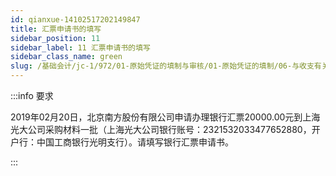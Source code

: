 ```yaml
---
id: qianxue-14102517202149847
title: 汇票申请书的填写
sidebar_position: 11
sidebar_label: 11 汇票申请书的填写
sidebar_class_name: green
slug: /基础会计/jc-1/972/01-原始凭证的填制与审核/01-原始凭证的填制/06-与收支有关的原始单据填制/qianxue-1410251427164982128/qianxue-14102517202149847/汇票申请书的填写
---
```


:::info 要求

2019年02月20日，北京南方股份有限公司申请办理银行汇票20000.00元到上海光大公司采购材料一批（上海光大公司银行账号：2321532033477652880，开户行：中国工商银行光明支行）。请填写银行汇票申请书。

:::
